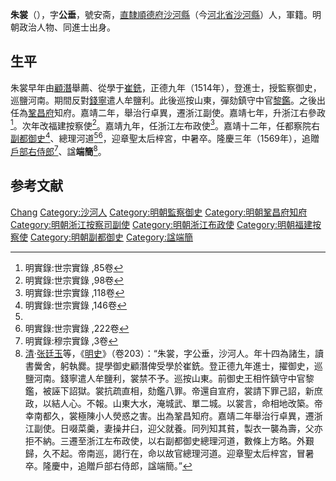 {{Otheruses|other=名为朱裳其他人物|朱裳}}
{{明清人物信息框
| 姓名 = 朱裳
| 原名 =
| 圖片名稱 = 
| 圖片大小 = 220px
| 圖片說明 = 
| 最高職務 = 總理河道都察院右副都御史
| 國家 = 大明
| 爵位 =
| 籍貫 = [[北直隸|直隸]][[順德府|順德府]][[沙河縣|沙河縣]]
| 族裔 = 
| 字號 = 字公垂
| 室名 = 
| 諡號 = 端簡
| 出生日期 = 成化十八年（1482年）壬寅十一月
| 出生地點 = 
| 逝世日期 = 嘉靖十八年（1539年）己亥五月丙午
| 逝世地點 = 
| 墓葬 =
| 配偶 =
| 親屬 = 
| 出身 = 
*正德二年丁卯科舉人
*正德九年（1514年）甲戌科同進士出身
| 經歷 = 
| 著作 =
}}
'''朱裳'''（{{bd|1482年||1539年|catIdx=Zhu}}），字'''公垂'''，號安斋，[[北直隸|直隸]][[順德府|順德府]][[沙河縣|沙河縣]]（今[[河北省|河北省]][[沙河縣|沙河縣]]）人，軍籍。明朝政治人物、同進士出身。

==生平==
朱裳早年由[[顧潛|顧潛]]舉薦、從學于[[崔銑|崔銑]]，正德九年（1514年），登進士，授監察御史，巡鹽河南。期間反對[[錢寧|錢寧]]遣人牟鹽利。此後巡按山東，彈劾鎮守中官[[黎鑑|黎鑑]]。之後出任為[[鞏昌府|鞏昌府]]知府。嘉靖二年，舉治行卓異，遷浙江副使。嘉靖七年，升浙江右參政<ref>明實錄:世宗實錄 ,85卷</ref>。次年改福建按察使<ref>明實錄:世宗實錄 ,98卷</ref>。嘉靖九年，任浙江左布政使<ref>明實錄:世宗實錄 ,118卷</ref>。嘉靖十二年，任都察院右[[副都御史|副都御史]]<ref name="#1">明實錄:世宗實錄 ,146卷</ref>、總理河道<ref name="#1"/><ref>明實錄:世宗實錄 ,222卷</ref>，迎章聖太后梓宮，中暑卒。隆慶三年（1569年），追贈[[戶部右侍郎|戶部右侍郎]]<ref>明實錄:穆宗實錄 ,3卷</ref>、諡'''端簡'''<ref>[[清|清]]·[[张廷玉|张廷玉]]等，《[[明史|明史]]》（卷203）：“朱裳，字公垂，沙河人。年十四為諸生，讀書黌舍，躬執爨。提學御史顧潛俾受學於崔銑。登正德九年進士，擢御史，巡鹽河南。錢寧遣人牟鹽利，裳禁不予。巡按山東。前御史王相忤鎮守中官黎鑑，被誣下詔獄。裳抗疏直相，劾鑑八罪。帝還自宣府，裳請下罪己詔，新庶政，以結人心。不報。山東大水，淹城武、單二城。以裳言，命相地改築。帝幸南都久，裳極陳小人熒惑之害。出為鞏昌知府。嘉靖二年舉治行卓異，遷浙江副使。日啜菜羹，妻操井臼，迎父就養。同列知其貧，製衣一襲為壽，父亦拒不納。三遷至浙江左布政使，以右副都御史總理河道，數條上方略。外艱歸，久不起。帝南巡，謁行在，命以故官總理河道。迎章聖太后梓宮，冒暑卒。隆慶中，追贈戶部右侍郎，諡端簡。”</ref>。

==参考文献==
{{reflist}}

{{正德九年甲戌科殿試金榜}}

{{Authority control}}

{{DEFAULTSORT:Zhu朱}}
[[Category:朱姓|Chang]]
[[Category:沙河人|Category:沙河人]]
[[Category:明朝監察御史|Category:明朝監察御史]]
[[Category:明朝鞏昌府知府|Category:明朝鞏昌府知府]]
[[Category:明朝浙江按察司副使|Category:明朝浙江按察司副使]]
[[Category:明朝浙江布政使|Category:明朝浙江布政使]]
[[Category:明朝福建按察使|Category:明朝福建按察使]]
[[Category:明朝副都御史|Category:明朝副都御史]]
[[Category:諡端簡|Category:諡端簡]]